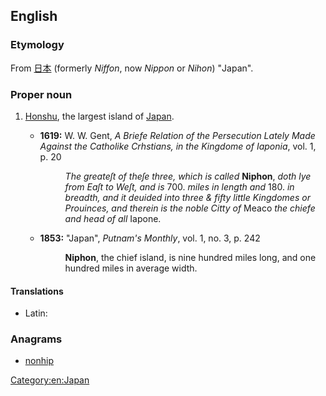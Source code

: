 ==English==

===Etymology===
From {{etyl|ja|en|sort=niphon}} [[日本]] (formerly ''Niffon'', now ''Nippon'' or ''Nihon'') "Japan".

===Proper noun===
{{en-proper noun}}

# {{context|obsolete}} [[Honshu]], the largest island of [[Japan]].
#* '''1619:''' W. W. Gent, ''A Briefe Relation of the Persecution Lately Made Against the Catholike Crhstians, in the Kingdome of Iaponia'', vol. 1, p. 20
#*: ''The greateſt of theſe three, which is called'' '''Niphon''', ''doth lye from Eaſt to Weſt, and is'' 700. ''miles in length and'' 180. ''in breadth, and it deuided into three & fifty little Kingdomes or Prouinces, and therein is the noble Citty of'' Meaco ''the chiefe and head of all'' Iapone.
#* '''1853:''' "Japan", ''Putnam's Monthly'', vol. 1, no. 3, p. 242
#*: '''Niphon''', the chief island, is nine hundred miles long, and one hundred miles in average width.

====Translations====
{{trans-top|Honshu, the largest island of Japan. }}
* Latin: {{t+|la|Niphonia|f}}
{{trans-mid}}
{{trans-bottom}}

===Anagrams===
* [[nonhip#English|nonhip]]

[[Category:en:Japan]]